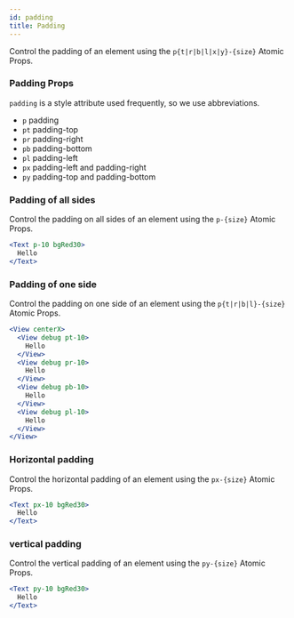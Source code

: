 ```yaml
---
id: padding
title: Padding
---
```


Control the padding of an element using the `p{t|r|b|l|x|y}-{size}` Atomic Props.

### Padding Props

`padding` is a style attribute used frequently, so we use abbreviations.

- `p` padding
- `pt` padding-top
- `pr` padding-right
- `pb` padding-bottom
- `pl` padding-left
- `px` padding-left and padding-right
- `py` padding-top and padding-bottom

### Padding of all sides

Control the padding on all sides of an element using the `p-{size}` Atomic Props.

```jsx live
<Text p-10 bgRed30>
  Hello
</Text>
```

### Padding of one side

Control the padding on one side of an element using the `p{t|r|b|l}-{size}` Atomic Props.

```jsx live
<View centerX>
  <View debug pt-10>
    Hello
  </View>
  <View debug pr-10>
    Hello
  </View>
  <View debug pb-10>
    Hello
  </View>
  <View debug pl-10>
    Hello
  </View>
</View>
```

### Horizontal padding

Control the horizontal padding of an element using the `px-{size}` Atomic Props.

```jsx live
<Text px-10 bgRed30>
  Hello
</Text>
```

### vertical padding

Control the vertical padding of an element using the `py-{size}` Atomic Props.

```jsx live
<Text py-10 bgRed30>
  Hello
</Text>
```
